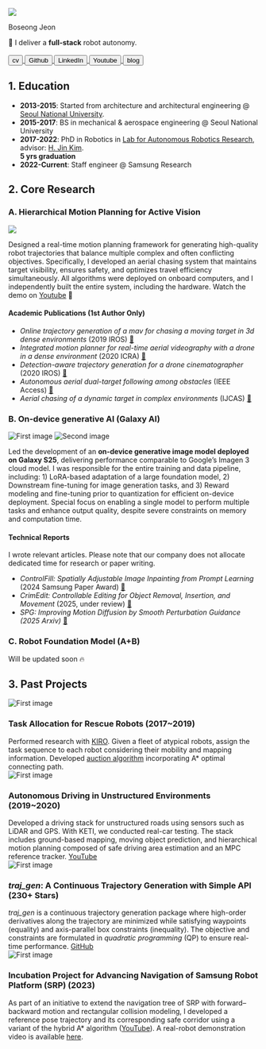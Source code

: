 
<Image
  src="/images/my-photo.png"
  width={300}
  height={300}
  className="mx-auto rounded-full my-5"
/>

<p className="text-center text-2xl my-3 font-bold">Boseong Jeon</p>

<div className="text-center">
  🤖 I deliver a <strong>full-stack</strong> robot autonomy.
</div>

<br />

<div className="mx-auto flex flex-row items-center justify-center mb-6">
  <a href="https://drive.google.com/file/d/1ZB3JOpwllVM1j9RAzrsejKwlRrfIFufi/view?usp=drive_link" target="_blank">
    <button className="shadow bg-slate-200 hover:bg-slate-300 text-black p-1 rounded-lg mx-1 px-4">cv</button>
  </a>
  <a href="https://github.com/icsl-Jeon" target="_blank">
    <button className="shadow bg-slate-200 hover:bg-slate-300 text-black p-1 rounded-lg mx-1 px-4">Github</button>
  </a>
  <a href="https://www.linkedin.com/in/felipe-jeon-491773226/" target="_blank">
    <button className="shadow bg-slate-200 hover:bg-slate-300 text-black p-1 rounded-lg mx-1 px-4">LinkedIn</button>
  </a>
  <a href="https://www.youtube.com/channel/UCPeLtCD0ouhFdLO60V7pjlw" target="_blank">
    <button className="shadow bg-slate-200 hover:bg-slate-300 text-black p-1 rounded-lg mx-1 px-4">Youtube</button>
  </a>
  <a href="https://felipe-jeon.vercel.app/blog"  target="_blank">
<button className="shadow bg-slate-200 hover:bg-slate-300 text-black p-1 rounded-lg mx-1 px-4">blog</button>
    </a>
</div>

## 1. Education

- **2013-2015**: Started from architecture and architectural engineering @ [Seoul National University](https://en.snu.ac.kr/).  
- **2015-2017**: BS in mechanical & aerospace engineering @ Seoul National University
- **2017-2022**: PhD in Robotics in [Lab for Autonomous Robotics Research](https://larr.snu.ac.kr/), advisor: [H. Jin Kim](https://scholar.google.com/citations?user=TLQUwIMAAAAJ&hl=ko).  
  <b>5 yrs graduation</b>
- **2022-Current**: Staff engineer @ Samsung Research

## 2. Core Research

### A. Hierarchical Motion Planning for Active Vision 


<Image
  src="/images/bio/thumbnail.png"
  width={1200}
  height={300}
  className="mx-auto my-5"
/>


Designed a real-time motion planning framework for generating high-quality robot trajectories that balance multiple complex and often conflicting objectives. Specifically, I developed an aerial chasing system that maintains target visibility, ensures safety, and optimizes travel efficiency simultaneously. All algorithms were deployed on onboard computers, and I independently built the entire system, including the hardware.
Watch the demo on [Youtube](https://www.youtube.com/watch?v=ZBFRS5TpRvI) 🚀

#### Academic Publications (1st Author Only)

- *Online trajectory generation of a mav for chasing a moving target in 3d dense environments* (2019 IROS) [📄](https://arxiv.org/pdf/1904.03421)
- *Integrated motion planner for real-time aerial videography with a drone in a dense environment* (2020 ICRA) [📄](https://arxiv.org/pdf/1911.09280)
- *Detection-aware trajectory generation for a drone cinematographer* (2020 IROS) [📄](https://arxiv.org/pdf/2009.01565)
- *Autonomous aerial dual-target following among obstacles* (IEEE Access) [📄](https://ieeexplore.ieee.org/stamp/stamp.jsp?arnumber=9557293)
- *Aerial chasing of a dynamic target in complex environments* (IJCAS) [📄](https://arxiv.org/pdf/2112.06474)



### B. On-device generative AI (Galaxy AI)
<div className="flex flex-col sm:flex-row justify-center items-center gap-4 my-5">
  <Image
    src="/images/bio/galaxy.gif"
    width={180}
    height={300}
    className="rounded-lg"
    alt="First image"
  />
  <Image
    src="/images/bio/thumbnail-v2.png"
    width={500}
    height={300}
    className="rounded-lg"
    alt="Second image"
  />
</div>

Led the development of an **on-device generative image model deployed on Galaxy S25**, delivering performance comparable to Google’s Imagen 3 cloud model. I was responsible for the entire training and data pipeline, including: 1) LoRA-based adaptation of a large foundation model, 2) Downstream fine-tuning for image generation tasks, and 3) Reward modeling and fine-tuning prior to quantization for efficient on-device deployment.
Special focus on enabling a single model to perform multiple tasks and enhance output quality, despite severe constraints on memory and computation time.
#### Technical Reports 
I wrote relevant articles. Please note that our company does not allocate dedicated time for research or paper writing.
- *ControlFill: Spatially Adjustable Image Inpainting from Prompt Learning* (2024 Samsung Paper Award) [📄](https://arxiv.org/pdf/2503.04268)
- *CrimEdit: Controllable Editing for Object Removal, Insertion, and Movement* (2025, under review) [📄](https://drive.google.com/file/d/10WmZGB17-UsRftRbtP_eEcD7OuBBora4/view?usp=sharing)
- *SPG: Improving Motion Diffusion by Smooth Perturbation Guidance (2025 Arxiv)* [📄](https://arxiv.org/pdf/2503.02577)

### C. Robot Foundation Model (A+B)
Will be updated soon 🔥

## 3. Past Projects
<div className="flex flex-col sm:flex-row justify-center items-center gap-4 my-5">
  <Image
    src="/images/bio/disaster-robots-hover.png"
    width={150}
    height={200}
    className="rounded-lg"
    alt="First image"
  />
  <div>
    <h3 className="text-lg font-semibold mb-1">Task Allocation for Rescue Robots (2017~2019)</h3>
    <div>
      Performed research with <a href="https://www.kiro.re.kr/default.asp" className="text-blue-600 underline">KIRO</a>. Given a fleet of atypical robots, assign the task sequence to each robot considering their mobility and mapping information. Developed <a href="https://dspace.mit.edu/handle/1721.1/44926" className="text-blue-600 underline">auction algorithm</a> incorporating A* optimal connecting path.
    </div>
  </div>
</div>

<div className="flex flex-col sm:flex-row justify-center items-center gap-4 my-5">
  <Image
    src="/images/bio/autonomous-driving.jpg"
    width={150}
    height={200}
    className="rounded-lg"
    alt="First image"
  />
  <div>
    <h3 className="text-lg font-semibold mb-1">Autonomous Driving in Unstructured Environments (2019~2020)</h3>
    <div>
      Developed a driving stack for unstructured roads using sensors such as LiDAR and GPS. With KETI, we conducted real-car testing. The stack includes ground-based mapping, moving object prediction, and hierarchical motion planning composed of safe driving area estimation and an MPC reference tracker. <a href="https://www.youtube.com/watch?v=JKgbRNPdOzw" className="text-blue-600 underline">YouTube</a>
    </div>
  </div>
</div>

<div className="flex flex-col sm:flex-row justify-center items-center gap-4 my-5">
  <Image
    src="/images/bio/traj-gen.png"
    width={150}
    height={200}
    className="rounded-lg"
    alt="First image"
  />
  <div>
    <h3 className="text-lg font-semibold mb-1"><em>traj_gen</em>: A Continuous Trajectory Generation with Simple API (230+ Stars)</h3>
    <div>
      <em>traj_gen</em> is a continuous trajectory generation package where high-order derivatives along the trajectory are minimized while satisfying waypoints (equality) and axis-parallel box constraints (inequality). The objective and constraints are formulated in <em>quadratic programming</em> (QP) to ensure real-time performance. <a href="https://github.com/icsl-Jeon/traj_gen" className="text-blue-600 underline">GitHub</a>
    </div>
  </div>
</div>

<div className="flex flex-col sm:flex-row justify-center items-center gap-4 my-5">
  <Image
    src="/images/bio/incubation_maze.gif"
    width={150}
    height={150}
    className="rounded-lg"
    alt="First image"
  />
  <div>
    <h3 className="text-lg font-semibold mb-1">Incubation Project for Advancing Navigation of Samsung Robot Platform (SRP) (2023)</h3>
    <div>
      As part of an initiative to extend the navigation tree of SRP with forward–backward motion and rectangular collision modeling, I developed a reference pose trajectory and its corresponding safe corridor using a variant of the hybrid A* algorithm (<a href="https://www.youtube.com/watch?v=bJFZEHa5OZc" className="text-blue-600 underline">YouTube</a>).  
      A real-robot demonstration video is available <a href="https://drive.google.com/file/d/1OQrqvnAVGqyMO34Tq27VXiyGhyBQRWB2/view?usp=sharing" className="text-blue-600 underline">here</a>.
    </div>
  </div>
</div>


